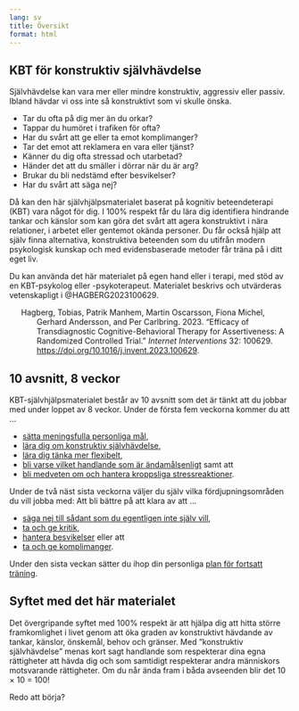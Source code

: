 ```yaml
---
lang: sv
title: Översikt
format: html
---
```


## KBT för konstruktiv självhävdelse

Självhävdelse kan vara mer eller mindre konstruktiv, aggressiv eller passiv. Ibland hävdar vi oss inte så konstruktivt som vi skulle önska.

-   Tar du ofta på dig mer än du orkar?
-   Tappar du humöret i trafiken för ofta?
-   Har du svårt att ge eller ta emot komplimanger?
-   Tar det emot att reklamera en vara eller tjänst?
-   Känner du dig ofta stressad och utarbetad?
-   Händer det att du smäller i dörrar när du är arg?
-   Brukar du bli nedstämd efter besvikelser?
-   Har du svårt att säga nej?

Då kan den här självhjälpsmaterialet baserat på kognitiv beteendeterapi (KBT) vara något för dig. I 100% respekt får du lära dig identifiera hindrande tankar och känslor som kan göra det svårt att agera konstruktivt i nära relationer, i arbetet eller gentemot okända personer. Du får också hjälp att själv finna alternativa, konstruktiva beteenden som du utifrån modern psykologisk kunskap och med evidensbaserade metoder får träna på i ditt eget liv. 

Du kan använda det här materialet på egen hand eller i terapi, med stöd av en KBT-psykolog eller -psykoterapeut. Materialet beskrivs och utvärderas vetenskapligt i @HAGBERG2023100629.

<div id="refs" class="references csl-bib-body hanging-indent" role="list">
<div id="ref-HAGBERG2023100629" class="csl-entry" role="listitem">
Hagberg, Tobias, Patrik Manhem, Martin Oscarsson, Fiona Michel, Gerhard
Andersson, and Per Carlbring. 2023. <span>“Efficacy of Transdiagnostic
Cognitive-Behavioral Therapy for Assertiveness: A Randomized Controlled
Trial.”</span> <em>Internet Interventions</em> 32: 100629. <a href="https://doi.org/10.1016/j.invent.2023.100629">https://doi.org/10.1016/j.invent.2023.100629</a>.
</div>
</div>

## 10 avsnitt, 8 veckor

KBT-självhjälpsmaterialet består av 10 avsnitt som det är tänkt att du jobbar med under loppet av 8 veckor. Under de första fem veckorna kommer du att ...

- [sätta meningsfulla personliga mål](1-0.qmd)\xpageref{sec-myths},
- [lära dig om konstruktiv självhävdelse](2-0.qmd)\xpageref{sec-assertiveness},
- [lära dig tänka mer flexibelt](3-0.qmd)\xpageref{sec-thinking},
- [bli varse vilket handlande som är ändamålsenligt](4-0.qmd)\xpageref{sec-behaviour} samt att
- [bli medveten om och hantera kroppsliga stressreaktioner](5-0.qmd)\xpageref{sec-relaxation}.

Under de två näst sista veckorna väljer du själv vilka fördjupningsområden du vill jobba med: Att bli bättre på att klara av att ...

- [säga nej till sådant som du egentligen inte själv vill](6-0.qmd)\xpageref{sec-sayno}, 
- [ta och ge kritik](7-0.qmd)\xpageref{sec-critique}, 
- [hantera besvikelser](8-0.qmd)\xpageref{sec-disappointments} eller att
- [ta och ge komplimanger](9-0.qmd)\xpageref{sec-compliments}.

Under den sista veckan sätter du ihop din personliga [plan för fortsatt träning](10-0.qmd)\xpageref{sec-maintenance}.

## Syftet med det här materialet

Det övergripande syftet med 100% respekt är att hjälpa dig att hitta större framkomlighet i livet genom att öka graden av konstruktivt hävdande av tankar, känslor, önskemål, behov och gränser. Med ”konstruktiv självhävdelse” menas kort sagt handlande som respekterar dina egna rättigheter att hävda dig och som samtidigt respekterar andra människors motsvarande rättigheter. Om du når ända fram i båda avseenden blir det 10 × 10 = 100!

Redo att börja?
